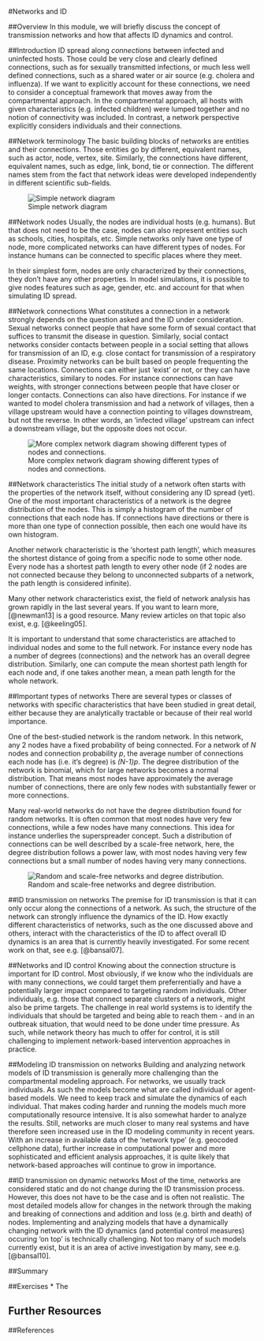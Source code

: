 #Networks and ID

##Overview
In this module, we will briefly discuss the concept of transmission networks and how that affects ID dynamics and control.



##Introduction
ID spread along _connections_ between infected and uninfected hosts. Those could be very close and clearly defined connections, such as for sexually transmitted infections, or much less well defined connections, such as a shared water or air source (e.g. cholera and influenza). If we want to explicitly account for these connections, we need to consider a conceptual framework that moves away from the compartmental approach. In the compartmental approach, all hosts with given characteristics (e.g. infected children) were lumped together and no notion of connectivity was included. In contrast, a network perspective explicitly considers individuals and their connections. 


##Network terminology
The basic building blocks of networks are entities and their connections. Those entities go by different, equivalent names, such as actor, node, vertex, site. Similarly, the connections have different, equivalent names, such as edge, link, bond, tie or connection. The different names stem from the fact that network ideas were developed independently in different scientific sub-fields.

![Simple network diagram](./images/network-diagram.png)

##Network nodes
Usually, the nodes are individual hosts (e.g. humans). But that does not need to be the case, nodes can also represent entities such as schools, cities, hospitals, etc. Simple networks only have one type of node, more complicated networks can have different types of nodes. For instance humans can be connected to specific places where they meet.

In their simplest form, nodes are only characterized by their connections, they don't have any other properties. In model simulations, it is possible to give nodes features such as age, gender, etc. and account for that when simulating ID spread.


##Network connections
What constitutes a connection in a network strongly depends on the question asked and the ID under consideration. Sexual networks connect people that have some form of sexual contact that suffices to transmit the disease in question. Similarly, social contact networks consider contacts between people in a social setting that allows for transmission of an ID, e.g. close contact for transmission of a respiratory disease. Proximity networks can be built based on people frequenting the same locations. Connections can either just 'exist' or not, or they can have characteristics, similary to nodes. For instance connections can have weights, with stronger connections between people that have closer or longer contacts. Connections can also have directions. For instance if we wanted to model cholera transmission and had a network of villages, then a village upstream would have a connection pointing to villages downstream, but not the reverse. In other words, an 'infected village' upstream can infect a downstream village, but the opposite does not occur.

![More complex network diagram showing different types of nodes and connections.](./images/complex-network-diagram.png)



##Network characteristics
The initial study of a network often starts with the properties of the network itself, without considering any ID spread (yet). One of the most important characteristics of a network is the degree distribution of the nodes. This is simply a histogram of the number of connections that each node has. If connections have directions or there is more than one type of connection possible, then each one would have its own histogram. 

Another network characteristic is the 'shortest path length', which measures the shortest distance of going from a specific node to some other node. Every node has a shortest path length to every other node (if 2 nodes are not connected because they belong to unconnected subparts of a network, the path length is considered infinite).

Many other network characteristics exist, the field of network analysis has grown rapidly in the last several years. If you want to learn more, [@newman13] is a good resource. Many review articles on that topic also exist, e.g. [@keeling05]. 

It is important to understand that some characteristics are attached to individual nodes and some to the full network. For instance every node has a number of degrees (connections) and the network has an overall degree distribution. Similarly, one can compute the mean shortest path length for each node and, if one takes another mean, a mean path length  for the whole network. 



##Important types of networks
There are several types or classes of networks with specific characteristics that have been studied in great detail, either because they are analytically tractable or because of their real world importance.

One of the best-studied network is the random network. In this network, any 2 nodes have a fixed probability of being connected. For a network of _N_ nodes and connection probability _p_, the average number of connections each node has (i.e. it's degree) is _(N-1)p_. The degree distribution of the network is binomial, which for large networks becomes a normal distribution. That means most nodes have approximately the average number of connections, there are only few nodes with substantially fewer or more connections.

Many real-world networks do not have the degree distribution found for random networks. It is often common that most nodes have very few connections, while a few nodes have many connections. This idea for instance underlies the superspreader concept. Such a distribution of connections can be well described by a scale-free network, here, the degree distribution follows a power law, with most nodes having very few connections but a small number of nodes having very many connections.


![Random and scale-free networks and degree distribution.](./images/network-examples.png)



##ID transmission on networks
The premise for ID transmission is that it can only occur along the connections of a network. As such, the structure of the network can strongly influence the dynamics of the ID. How exactly different characteristics of networks, such as the one discussed above and others, interact with the characteristics of the ID to affect overall ID dynamics is an area that is currently heavily investigated. For some recent work on that, see e.g. [@bansal07]. 

##Networks and ID control
Knowing about the connection structure is important for ID control. Most obviously, if we know who the individuals are with many connections, we could target them preferrentially and have a potentially larger impact compared to targeting random individuals. Other individuals, e.g. those that connect separate clusters of a network, might also be prime targets. The challenge in real world systems is to identify the individuals that should be targeted and being able to reach them - and in an outbreak situation, that would need to be done under time pressure. As such, while network theory has much to offer for control, it is still challenging to implement network-based intervention approaches in practice.


##Modeling ID transmission on networks
Building and analyzing network models of ID transmission is generally more challenging than the compartmental modeling approach. For networks, we usually track individuals. As such the models become what are called individual or agent-based models. We need to keep track and simulate the dynamics of each individual. That makes coding harder and running the models much more computationally resource intensive. It is also somewhat harder to analyze the results. Still, networks are much closer to many real systems and have therefore seen increased use in the ID modeling community in recent years. With an increase in available data of the 'network type' (e.g. geocoded cellphone data), further increase in computational power and more sophisticated and efficient analysis approaches, it is quite likely that network-based approaches will continue to grow in importance.


##ID transmission on dynamic networks
Most of the time, networks are considered static and do not change during the ID transmission process. However, this does not have to be the case and is often not realistic. The most detailed models allow for changes in the network through the making and breaking of connections and addition and loss (e.g. birth and death) of nodes. Implementing and analyzing models that have a dynamically changing network with the ID dynamics (and potential control measures) occuring 'on top' is technically challenging. Not too many of such models currently exist, but it is an area of active investigation by many, see e.g. [@bansal10].

##Summary


##Exercises
* The 

## Further Resources


##References

